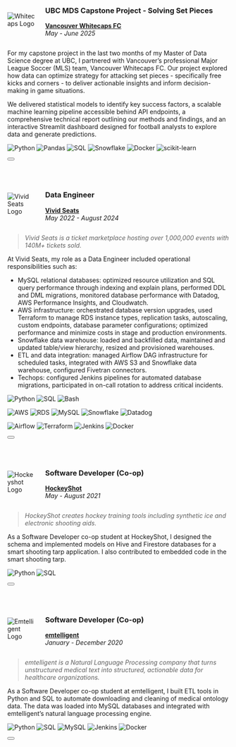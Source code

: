 ::: {.cell .hover-box}
:::{.row style="display: flex; justify-content: center; align-items: center;"}
:::{.column width=10%}
<img alt="Whitecaps Logo" src="../img/whitecaps-logo.png" style="max-width: 100%; height: auto;">
:::

:::{.column width=1%}
<!-- empty column to create gap -->
:::

:::{.column width=80%}
### UBC MDS Capstone Project - Solving Set Pieces
[**Vancouver Whitecaps FC**](https://www.whitecapsfc.com/) \
_May - June 2025_
:::
:::

<div id="proj1-content" class="collapse">
For my capstone project in the last two months of my Master of Data Science degree at UBC, I partnered with Vancouver's professional Major League Soccer (MLS) team, Vancouver Whitecaps FC. Our project explored how data can optimize strategy for attacking set pieces - specifically free kicks and corners - to deliver actionable insights and inform decision-making in game situations.

We delivered statistical models to identify key success factors, a scalable machine learning pipeline accessible behind API endpoints, a comprehensive technical report outlining our methods and findings, and an interactive Streamlit dashboard designed for football analysts to explore data and generate predictions.

![Python](https://img.shields.io/badge/Python-FFD43B?style=for-the-badge&logo=python&logoColor=blue)
![Pandas](https://img.shields.io/badge/Pandas-2C2D72?style=for-the-badge&logo=pandas&logoColor=white)
![SQL](https://img.shields.io/badge/SQL-black?style=for-the-badge&)
![Snowflake](https://img.shields.io/badge/Snowflake-00A1D9?style=for-the-badge&logo=snowflake&logoColor=white)
![Docker](https://img.shields.io/badge/Docker-2CA5E0?style=for-the-badge&logo=docker&logoColor=white)
![scikit-learn](https://img.shields.io/badge/scikit_learn-F7931E?style=for-the-badge&logo=scikit-learn&logoColor=white)
</div>

<button class="btn btn-primary toggle-collapse" data-bs-toggle="collapse" data-bs-target="#proj1-content"></button>
:::

&nbsp;

::: {.cell .hover-box}
:::{.row style="display: flex; justify-content: center; align-items: center;"}
:::{.column width=10%}
<img alt="Vivid Seats Logo" src="../img/VS-logo.jpg" style="max-width: 100%; height: auto;">
:::

:::{.column width=1%}
<!-- empty column to create gap -->
:::

:::{.column width=80%}
### Data Engineer
[**Vivid Seats**](https://corporate.vividseats.com/) \
_May 2022 - August 2024_
:::
:::

<div id="ex1-content" class="collapse">
> _Vivid Seats is a ticket marketplace hosting over 1,000,000 events with 140M+ tickets sold._

At Vivid Seats, my role as a Data Engineer included operational responsibilities such as:

- MySQL relational databases: optimized resource utilization and SQL query performance through indexing and explain plans, performed DDL and DML migrations, monitored database performance with Datadog, AWS Performance Insights, and Cloudwatch.
- AWS infrastructure: orchestrated database version upgrades, used Terraform to manage RDS instance types, replication tasks, autoscaling, custom endpoints, database parameter configurations; optimized performance and minimize costs in stage and production environments.
- Snowflake data warehouse: loaded and backfilled data, maintained and updated table/view hierarchy, resized and provisioned warehouses.
- ETL and data integration: managed Airflow DAG infrastructure for scheduled tasks, integrated with AWS S3 and Snowflake data warehouse, configured Fivetran connectors.
- Techops: configured Jenkins pipelines for automated database migrations, participated in on-call rotation to address critical incidents.

![Python](https://img.shields.io/badge/Python-FFD43B?style=for-the-badge&logo=python&logoColor=blue)
![SQL](https://img.shields.io/badge/SQL-black?style=for-the-badge&)
![Bash](https://img.shields.io/badge/Bash-4EAA25?style=for-the-badge&logo=GNU%20Bash&logoColor=white)

![AWS](https://img.shields.io/badge/AWS-FF9900?style=for-the-badge&logo=amazonwebservices&logoColor=white)
![RDS](https://img.shields.io/badge/Amazon%20RDS-527FFF?style=for-the-badge&logo=amazon-rds&logoColor=white)
![MySQL](https://img.shields.io/badge/MySQL-005C84?style=for-the-badge&logo=mysql&logoColor=white)
![Snowflake](https://img.shields.io/badge/Snowflake-00A1D9?style=for-the-badge&logo=snowflake&logoColor=white)
![Datadog](https://img.shields.io/badge/DATADOG-632CA6?style=for-the-badge&logo=datadog&logoColor=white)

![Airflow](https://img.shields.io/badge/Airflow-017CEE?style=for-the-badge&logo=Apache%20Airflow&logoColor=white)
![Terraform](https://img.shields.io/badge/Terraform-7B42BC?style=for-the-badge&logo=terraform&logoColor=white)
![Jenkins](https://img.shields.io/badge/Jenkins-49728B?style=for-the-badge&logo=jenkins&logoColor=white)
![Docker](https://img.shields.io/badge/Docker-2CA5E0?style=for-the-badge&logo=docker&logoColor=white)
</div>

<button class="btn btn-primary toggle-collapse" data-bs-toggle="collapse" data-bs-target="#ex1-content"></button>
:::

&nbsp;

::: {.cell .hover-box}
:::{.row style="display: flex; justify-content: center; align-items: center;"}
:::{.column width=10%}
<img alt="Hockeyshot Logo" src="../img/hockeyshot-logo.svg" style="max-width: 100%; height: auto;">
:::

:::{.column width=1%}
<!-- empty column to create gap -->
:::

:::{.column width=80%}
### Software Developer (Co-op)
[**HockeyShot**](https://hockeyshot.ca/) \
_May - August 2021_
:::
:::

<div id="ex2-content" class="collapse">
> _HockeyShot creates hockey training tools including synthetic ice and electronic shooting aids._

As a Software Developer co-op student at HockeyShot, I designed the schema and implemented models on Hive and Firestore databases for a smart shooting tarp application. I also contributed to embedded code in the smart shooting tarp.

![Python](https://img.shields.io/badge/Python-FFD43B?style=for-the-badge&logo=python&logoColor=blue)
![SQL](https://img.shields.io/badge/SQL-black?style=for-the-badge&)
</div>

<button class="btn btn-primary toggle-collapse" data-bs-toggle="collapse" data-bs-target="#ex2-content"></button>
:::

&nbsp;

::: {.cell .hover-box}
:::{.row style="display: flex; justify-content: center; align-items: center;"}
:::{.column width=10%}
<img alt="Emtelligent Logo" src="../img/emtelligent-logo.png" style="max-width: 100%; height: auto;">
:::

:::{.column width=1%}
<!-- empty column to create gap -->
:::

:::{.column width=80%}
### Software Developer (Co-op)
[**emtelligent**](https://emtelligent.com/) \
_January - December 2020_
:::
:::

<div id="ex3-content" class="collapse">
> _emtelligent is a Natural Language Processing company that turns unstructured medical text into structured, actionable data for healthcare organizations._

As a Software Developer co-op student at emtelligent, I built ETL tools in Python and SQL to automate downloading and cleaning of medical ontology data. The data was loaded into MySQL databases and integrated with emtelligent’s natural language processing engine.

![Python](https://img.shields.io/badge/Python-FFD43B?style=for-the-badge&logo=python&logoColor=blue)
![SQL](https://img.shields.io/badge/SQL-black?style=for-the-badge&)
![MySQL](https://img.shields.io/badge/MySQL-005C84?style=for-the-badge&logo=mysql&logoColor=white)
![Jenkins](https://img.shields.io/badge/Jenkins-49728B?style=for-the-badge&logo=jenkins&logoColor=white)
![Docker](https://img.shields.io/badge/Docker-2CA5E0?style=for-the-badge&logo=docker&logoColor=white)
</div>

<button class="btn btn-primary toggle-collapse" data-bs-toggle="collapse" data-bs-target="#ex3-content"></button>
:::
